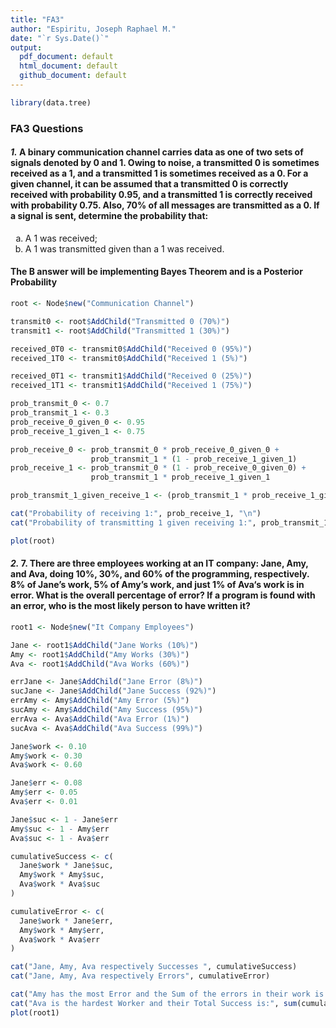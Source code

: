 ---
title: "FA3"
author: "Espiritu, Joseph Raphael M."
date: "`r Sys.Date()`"
output: 
  pdf_document: default
  html_document: default
  github_document: default
---

```` {r echo = FALSE}
library(data.tree)
````

### **FA3 Questions**

#### ***1.*** A binary communication channel carries data as one of two sets of signals denoted by 0 and 1. Owing to noise, a transmitted 0 is sometimes received as a 1, and a transmitted 1 is sometimes received as a 0. For a given channel, it can be assumed that a transmitted 0 is correctly received with probability 0.95, and a transmitted 1 is correctly received with probability 0.75. Also, 70% of all messages are transmitted as a 0. If a signal is sent, determine the probability that:

(a) A 1 was received;
(b) A 1 was transmitted given than a 1 was received.

#### The **B** answer will be implementing **Bayes Theorem** and is a **Posterior Probability**

```` {r}
root <- Node$new("Communication Channel")

transmit0 <- root$AddChild("Transmitted 0 (70%)")
transmit1 <- root$AddChild("Transmitted 1 (30%)")

received_0T0 <- transmit0$AddChild("Received 0 (95%)")
received_1T0 <- transmit0$AddChild("Received 1 (5%)")

received_0T1 <- transmit1$AddChild("Received 0 (25%)")
received_1T1 <- transmit1$AddChild("Received 1 (75%)")

prob_transmit_0 <- 0.7
prob_transmit_1 <- 0.3
prob_receive_0_given_0 <- 0.95
prob_receive_1_given_1 <- 0.75

prob_receive_0 <- prob_transmit_0 * prob_receive_0_given_0 +
                  prob_transmit_1 * (1 - prob_receive_1_given_1)
prob_receive_1 <- prob_transmit_0 * (1 - prob_receive_0_given_0) +
                  prob_transmit_1 * prob_receive_1_given_1

prob_transmit_1_given_receive_1 <- (prob_transmit_1 * prob_receive_1_given_1) / prob_receive_1

cat("Probability of receiving 1:", prob_receive_1, "\n")
cat("Probability of transmitting 1 given receiving 1:", prob_transmit_1_given_receive_1, "\n")

plot(root)
````
#### ***2.*** 7.  There are three employees working at an IT company: Jane, Amy, and Ava, doing 10%, 30%, and 60% of the programming, respectively. 8% of Jane’s work, 5% of Amy’s work, and just 1% of Ava‘s work is in error. What is the overall percentage of error? If a program is found with an error, who is the most likely person to have written it? 

```` {r}
root1 <- Node$new("It Company Employees")

Jane <- root1$AddChild("Jane Works (10%)")
Amy <- root1$AddChild("Amy Works (30%)")
Ava <- root1$AddChild("Ava Works (60%)")

errJane <- Jane$AddChild("Jane Error (8%)")
sucJane <- Jane$AddChild("Jane Success (92%)")
errAmy <- Amy$AddChild("Amy Error (5%)")
sucAmy <- Amy$AddChild("Amy Success (95%)")
errAva <- Ava$AddChild("Ava Error (1%)")
sucAva <- Ava$AddChild("Ava Success (99%)")

Jane$work <- 0.10
Amy$work <- 0.30
Ava$work <- 0.60

Jane$err <- 0.08
Amy$err <- 0.05
Ava$err <- 0.01

Jane$suc <- 1 - Jane$err
Amy$suc <- 1 - Amy$err
Ava$suc <- 1 - Ava$err

cumulativeSuccess <- c(
  Jane$work * Jane$suc,
  Amy$work * Amy$suc,
  Ava$work * Ava$suc
)

cumulativeError <- c(
  Jane$work * Jane$err,
  Amy$work * Amy$err,
  Ava$work * Ava$err
)

cat("Jane, Amy, Ava respectively Successes ", cumulativeSuccess)
cat("Jane, Amy, Ava respectively Errors", cumulativeError)

cat("Amy has the most Error and the Sum of the errors in their work is:", sum(cumulativeError))
cat("Ava is the hardest Worker and their Total Success is:", sum(cumulativeSuccess))
plot(root1)
````


